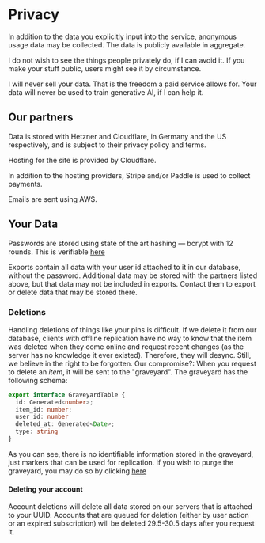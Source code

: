 # Privacy

In addition to the data you explicitly input into the service, anonymous usage data may be collected. The data is publicly available in aggregate.

I do not wish to see the things people privately do, if I can avoid it. If you make your stuff public, users might see it by circumstance.

I will never sell your data. That is the freedom a paid service allows for. Your data will never be used to train generative AI, if I can help it.

## Our partners

Data is stored with Hetzner and Cloudflare, in Germany and the US respectively, and is subject to their privacy policy and terms.

Hosting for the site is provided by Cloudflare.

In addition to the hosting providers, Stripe and/or Paddle is used to collect payments.

Emails are sent using AWS.

## Your Data

Passwords are stored using state of the art hashing — bcrypt with 12 rounds. This is verifiable [here](https://github.com/boehs/pinefore/blob/9f1dd551ea5fe98dec1d39eb6c3b7a54d9d14d54/server/auth.ts#L178)

Exports contain all data with your user id attached to it in our database, without the password. Additional data may be stored with the partners listed above, but that data may not be included in exports. Contact them to export or delete data that may be stored there.

### Deletions

Handling deletions of things like your pins is difficult. If we delete it from our database, clients with offline replication have no way to know that the item was deleted when they come online and request recent changes (as the server has no knowledge it ever existed). Therefore, they will desync. Still, we believe in the right to be forgotten. Our compromise?: When you request to delete an *item*, it will be sent to the "graveyard". The graveyard has the following schema:

```ts
export interface GraveyardTable {
  id: Generated<number>;
  item_id: number;
  user_id: number
  deleted_at: Generated<Date>;
  type: string
}
```

As you can see, there is no identifiable information stored in the graveyard, just markers that can be used for replication. If you wish to purge the graveyard, you may do so by clicking [here](/me/purge?t=graveyard)

#### Deleting your account

Account deletions will delete all data stored on our servers that is attached to your UUID. Accounts that are queued for deletion (either by user action or an expired subscription) will be deleted 29.5-30.5 days after you request it.
